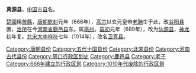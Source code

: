 '''真源县'''，[[中国|中国]]古[[县|县]]名。

[[楚國|楚國]]稱[[苦縣|苦縣]]，[[唐朝|唐朝]][[乾封|乾封]]元年（666年），[[唐高宗|高宗]]以玄元皇帝[[老聃|老聃]]生于此，改[[谷阳县|谷阳县]]置，[[治所|治所]]在今[[河南省|河南省]][[鹿邑县|鹿邑县]]东。属[[亳州_(古代)|亳州]]。[[载初_(唐朝)|载初]]元年（689年），改为[[仙源县|仙源县]]，[[神龙|神龙]]初年复。[[北宋|北宋]][[大中祥符|大中祥符]]七年（1014年），改名[[卫真县|卫真县]]。 

{{河南行政区划小作品}}
{{DEFAULTSORT:Z}}
[[Category:唐朝县份|Category:唐朝县份]]
[[Category:五代十国县份|Category:五代十国县份]]
[[Category:北宋县份|Category:北宋县份]]
[[Category:河南古代县份|Category:河南古代县份]]
[[Category:周口行政区划史|Category:周口行政区划史]]
[[Category:鹿邑县|Category:鹿邑县]]
[[Category:老子|Category:老子]]
[[Category:666年建立的行政区划|Category:666年建立的行政区划]]
[[Category:1010年代废除的行政区划|Category:1010年代废除的行政区划]]